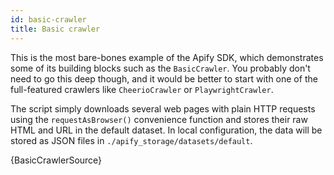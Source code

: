 ```yaml
---
id: basic-crawler
title: Basic crawler
---
```



This is the most bare-bones example of the Apify SDK, which demonstrates some of its building blocks such as the <ApiLink to="basic-crawler/class/BasicCrawler">`BasicCrawler`</ApiLink>. You probably don't need to go this deep though, and it would be better to start with one of the full-featured crawlers
like <ApiLink to="cheerio-crawler/class/CheerioCrawler">`CheerioCrawler`</ApiLink> or <ApiLink to="playwright-crawler/class/PlaywrightCrawler">`PlaywrightCrawler`</ApiLink>.

The script simply downloads several web pages with plain HTTP requests using the <ApiLink to="utils/function/requestAsBrowser">`requestAsBrowser()`</ApiLink>
convenience function and stores their raw HTML and URL in the default dataset. In local configuration, the data will be stored as JSON files in
`./apify_storage/datasets/default`.

<CodeBlock className="language-js">
	{BasicCrawlerSource}
</CodeBlock>
